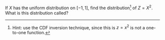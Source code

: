 If $X$ has the uniform distribution on $[-1, 1]$, find the distribution^[Hint: use the CDF inversion technique, since this is $z = x^2$ is not a one-to-one function.] of $Z = X^2$. What is this distribution called?
